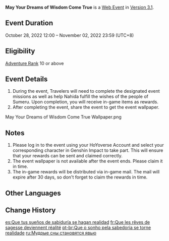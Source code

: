 {{EventTabs}}
{{Event
|name              = May Your Dreams of Wisdom Come True
|image             = May Your Dreams of Wisdom Come True.png
|type              = Web
|time_known        = yes
|time_start        = 2022-10-28 12:00:00
|time_start_offset = GMT+8
|time_end          = 2022-11-02 03:23:59
|time_end_offset   = GMT+8
|link              = https://www.hoyolab.com/article/13156542
|link2             = https://act.hoyoverse.com/ys/event/e20221028nahida/index.html
|link2name         = Event Page
|characters        = Nahida;Jahan;Kumari
}}
{{Description|One day, the dreams were filled with flowers, candies, and smiles.}}
'''May Your Dreams of Wisdom Come True''' is a [[Web Event]] in [[Version 3.1]].

==Event Duration==
October 28, 2022 12:00 – November 02, 2022 23:59 (UTC+8)

==Eligibility==
[[Adventure Rank]] 10 or above

==Event Details==
# During the event, Travelers will need to complete the designated event missions as well as help Nahida fulfill the wishes of the people of Sumeru. Upon completion, you will receive in-game items as rewards.<br />{{Card|Primogem|40|show_caption=1}}{{Card|Nagadus Emerald Fragment|3|show_caption=1}}{{Card|Mora|20,000|show_caption=1}}{{Card|Mystic Enhancement Ore|2|show_caption=1}}
# After completing the event, share the event to get the event wallpaper.<gallery>
May Your Dreams of Wisdom Come True Wallpaper.png
</gallery>

==Notes==
# Please log in to the event using your HoYoverse Account and select your corresponding character in Genshin Impact to take part. This will ensure that your rewards can be sent and claimed correctly.
# The event wallpaper is not available after the event ends. Please claim it in time.
# The in-game rewards will be distributed via in-game mail. The mail will expire after 30 days, so don't forget to claim the rewards in time.

==Other Languages==
{{Other Languages
|en      = May Your Dreams of Wisdom Come True
|zhs     = 愿慧梦成真
|zhs_rm  = Yuàn Huìmèng Chéngzhēn
|zht     = 願慧夢成真
|zht_rm  = Yuàn Huìmèng Chéngzhēn
|zh_tl   = 
|ja      = 知恵の夢が叶うように
|ja_rm   = Chie no Yume ga Kanau You ni
|ja_tl   = May Your Dreams of Wisdom Come True
|ko      = 지혜의 꿈이 이뤄지기를
|ko_rm   = Jihye-ui Kkumi Irwojigireul
|ko_tl   = May Your Dreams of Wisdom Come True
|es      = Que tus sueños de sabiduría se hagan realidad
|es_tl   = May Your Dreams of Wisdom Be Made Reality
|fr      = Que les rêves de sagesse deviennent réalité
|fr_tl   = May the Dreams of Wisdom Come True
|ru      = Мудрые сны становятся явью
|ru_tl   = Wise Dreams Becoming Reality
|th      = ขอให้ฝันแห่งปัญญาเป็นจริง
|th_rm   = 
|th_tl   = 
|vi      = Mong Giấc Mơ Thành Thật
|vi_tl   = Hope the Dreams Come True
|de      = Mögen weise Träume in Erfüllung gehen
|de_tl   = May Wise Dreams Come True
|id      = Semoga Mimpi dan Kebijaksanaanmu Terkabul
|id_tl   = May Your Dream and Wisdom Come True
|pt      = Que o Sonho pela Sabedoria se Torne Realidade
|pt_tl   = 
|tr      = 
|tr_tl   = 
|it      = 
|it_tl   = 
}}

==Change History==
{{Change History|3.1}}

[[es:Que tus sueños de sabiduría se hagan realidad]]
[[fr:Que les rêves de sagesse deviennent réalité]]
[[pt-br:Que o sonho pela sabedoria se torne realidade]]
[[ru:Мудрые сны становятся явью]]